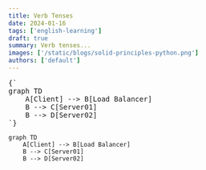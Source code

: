 ```yaml
---
title: Verb Tenses
date: 2024-01-16
tags: ['english-learning']
draft: true
summary: Verb tenses...
images: ['/static/blogs/solid-principles-python.png']
authors: ['default']
---
```

<pre class="mermaid">
{`
graph TD
    A[Client] --> B[Load Balancer]
    B --> C[Server01]
    B --> D[Server02]
`}
</pre>


```mermaid
graph TD
    A[Client] --> B[Load Balancer]
    B --> C[Server01]
    B --> D[Server02]
```